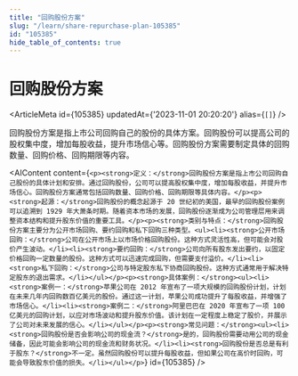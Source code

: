 ```yaml
---
title: "回购股份方案"
slug: "/learn/share-repurchase-plan-105385"
id: "105385"
hide_table_of_contents: true
---
```



# 回购股份方案

<ArticleMeta id={105385} updatedAt={'2023-11-01 20:20:20'} alias={`[]`} />
<div className='border-solid border-b border-t-0 my-4 border-[var(--ifm-color-gray-300)]' />

回购股份方案是指上市公司回购自己的股份的具体方案。回购股份可以提高公司的股权集中度，增加每股收益，提升市场信心等。回购股份方案需要制定具体的回购数量、回购价格、回购期限等内容。

<AIContent content={`<p><strong>定义：</strong>回购股份方案是指上市公司回购自己股份的具体计划和安排。通过回购股份，公司可以提高股权集中度，增加每股收益，并提升市场信心。回购股份方案通常包括回购数量、回购价格、回购期限等具体内容。</p><p><strong>起源：</strong>回购股份的概念起源于 20 世纪初的美国，最早的回购股份案例可以追溯到 1929 年大萧条时期。随着资本市场的发展，回购股份逐渐成为公司管理层用来调整资本结构和提升股东价值的重要工具。</p><p><strong>类别与特点：</strong>回购股份方案主要分为公开市场回购、要约回购和私下回购三种类型。<ul><li><strong>公开市场回购：</strong>公司在公开市场上以市场价格回购股份。这种方式灵活性高，但可能会对股价产生波动。</li><li><strong>要约回购：</strong>公司向所有股东发出要约，以固定价格回购一定数量的股份。这种方式可以迅速完成回购，但需要支付溢价。</li><li><strong>私下回购：</strong>公司与特定股东私下协商回购股份。这种方式通常用于解决特定股东的退出需求。</li></ul></p><p><strong>具体案例：</strong><ul><li><strong>案例一：</strong>苹果公司在 2012 年宣布了一项大规模的回购股份计划，计划在未来几年内回购数百亿美元的股份。通过这一计划，苹果公司成功提升了每股收益，并增强了市场信心。</li><li><strong>案例二：</strong>阿里巴巴在 2020 年宣布了一项 100 亿美元的回购计划，以应对市场波动和提升股东价值。该计划在一定程度上稳定了股价，并展示了公司对未来发展的信心。</li></ul></p><p><strong>常见问题：</strong><ul><li><strong>回购股份是否会影响公司的现金流？</strong>是的，回购股份需要动用公司的现金储备，因此可能会影响公司的现金流和财务状况。</li><li><strong>回购股份是否总是有利于股东？</strong>不一定。虽然回购股份可以提升每股收益，但如果公司在高价时回购，可能会导致股东价值的损失。</li></ul></p>`} id={105385} />
